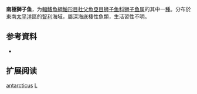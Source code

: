 {{Speciesbox
| name = 南極獅子魚
| status = NE
| status_system = 
| image = Liparis antarctica.jpg
| genus = Liparis
| species = antarcticus
| authority = [[Putnam|Putnam]], 1874
| synonyms = 
}}

'''南極獅子鱼'''，为[[輻鰭魚綱|輻鰭魚綱]][[鮋形目|鮋形目]][[杜父魚亞目|杜父魚亞目]][[狮子鱼科|狮子鱼科]][[狮子鱼属|狮子鱼属]]的其中一[[種|種]]。分布於東南[[太平洋|太平洋]]區的[[智利|智利]]海域，屬深海底棲性魚類，生活習性不明。

== 参考資料 ==
*{{FishBase_species|genus=Liparis|species=antarcticus|year=2011|month=12}}

== 扩展阅读 ==
{{refbegin}}
{{wikispecies-inline|Liparis antarcticus|南極獅子魚}}
{{refend}}
{{Taxonbar|from=Q1895835}}

[[Category:獅子魚属|antarcticus]]
[[Category:1874年描述的魚類|L]]


{{鮋形目小作品}}